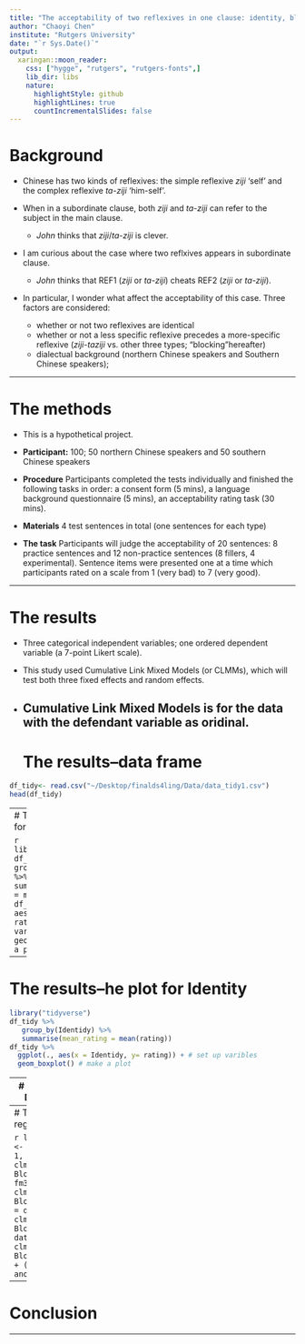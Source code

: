 ```yaml
---
title: "The acceptability of two reflexives in one clause: identity, blocking and dialectual variations"
author: "Chaoyi Chen"
institute: "Rutgers University"
date: "`r Sys.Date()`"
output:
  xaringan::moon_reader:
    css: ["hygge", "rutgers", "rutgers-fonts",]
    lib_dir: libs
    nature:
      highlightStyle: github
      highlightLines: true
      countIncrementalSlides: false
---
```


# Background

* Chinese has two kinds of reflexives: the simple reflexive *ziji* 'self' and the complex reflexive *ta-ziji* 'him-self'.

* When in a subordinate clause, both *ziji* and *ta-ziji* can refer to the subject in the main clause.

  * *John* thinks that *ziji*/*ta-ziji* is clever.
  
* I am curious about the case where two reflxives appears in subordinate clause.  

  * *John* thinks that REF1 (*ziji* or *ta-ziji*) cheats REF2 (*ziji* or *ta-ziji*).

* In particular, I wonder what affect the acceptability of this case. Three factors are considered: 

  * whether or not two reflexives are identical 
  * whether or not a less specific reflexive precedes a more-specific reflexive (*ziji*-*taziji* vs. other three types; "blocking"hereafter)
  * dialectual background (northern Chinese speakers and Southern Chinese speakers); 




---


# The methods


* This is a hypothetical project.

* **Participant:** 100; 50 northern Chinese speakers and 50 southern Chinese speakers

* **Procedure** Participants completed the tests individually and finished the following tasks in order: a consent form (5 mins), a language background questionnaire (5 mins), an acceptability rating task (30 mins).

* **Materials** 4 test sentences in total (one sentences for each type)  


* **The task** Participants will judge the acceptability of 20 sentences: 8 practice sentences and 12 non-practice sentences (8 fillers, 4 experimental). Sentence items were presented one at a time which participants rated on a scale from 1 (very bad) to 7 (very good).



---

# The results

* Three categorical independent variables; one ordered dependent variable (a 7-point Likert scale).

* This study used Cumulative Link Mixed Models (or CLMMs), which will test both three fixed effects and random effects.

* Cumulative Link Mixed Models is for the data with the defendant variable as oridinal.
---
# The results--data frame

```r
df_tidy<- read.csv("~/Desktop/finalds4ling/Data/data_tidy1.csv")
head(df_tidy)
```
---
# The results--the plot for Blocking

```r
library("tidyverse")
df_tidy %>%
   group_by(Blocking) %>%
   summarise(mean_rating = mean(rating))
df_tidy %>%
  ggplot(., aes(x = Blocking, y= rating)) + # set up varibles 
  geom_boxplot() # make a plot
```

---

# The results--he plot for Identity

```r
library("tidyverse")
df_tidy %>%
   group_by(Identidy) %>%
   summarise(mean_rating = mean(rating))
df_tidy %>%
  ggplot(., aes(x = Identidy, y= rating)) + # set up varibles 
  geom_boxplot() # make a plot

```
---
# The results--the plot for Dialectual background

```r
library("tidyverse")
df_tidy %>%
   group_by(dia) %>%
   summarise(mean_rating = mean(rating))
df_tidy %>%
  ggplot(., aes(x = dia, y= rating)) + # set up varibles 
  geom_boxplot() # make a plot
```
---
# The results--ordered regression models


```r
library("ordinal")
fm1 <- clm(as.factor(rating) ~ 1, data = df_tidy)
fm2 <- clm(as.factor(rating) ~ Blocking, data = df_tidy)
fm3 <- clm(as.factor(rating) ~ Blocking + Identidy , data = df_tidy)
fm4 <- clm(as.factor(rating) ~ Blocking + Identidy + dia, data = df_tidy)
fm5 <- clmm(as.factor(rating) ~ Blocking + Identidy + dia + (1|id), data = df_tidy)
anova(fm1,fm2,fm3,fm4,fm5)
```



---


# Conclusion

---

